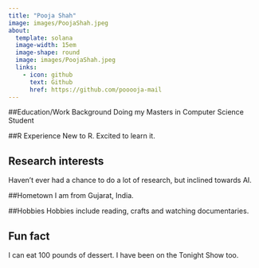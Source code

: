 ```yaml
---
title: "Pooja Shah"
image: images/PoojaShah.jpeg
about:
  template: solana
  image-width: 15em
  image-shape: round
  image: images/PoojaShah.jpeg
  links: 
    - icon: github
      text: Github
      href: https://github.com/pooooja-mail
---
```


##Education/Work Background
Doing my Masters in Computer Science Student

##R Experience
New to R. Excited to learn it.

## Research interests
Haven't ever had a chance to do a lot of research, but inclined towards AI.

##Hometown
I am from Gujarat, India.

##Hobbies
Hobbies include reading, crafts and watching documentaries.


## Fun fact
I can eat 100 pounds of dessert. I have been on the Tonight Show too.